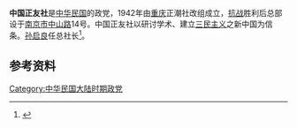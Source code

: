 '''中国正友社'''是[[中华民国|中华民国]]的政党，1942年由[[重庆|重庆]]正潮社改组成立，[[抗战|抗战]]胜利后总部设于[[南京市|南京市]][[中山路_(南京)|中山路]]14号。中国正友社以研讨学术、建立[[三民主义|三民主义]]之新中国为信条。[[孙启良|孙启良]]任总社长<ref>{{Cite book|edition=第1版|title=南京政党志|url=https://www.worldcat.org/oclc/49744360|publisher=河海大学出版社|date=1997|location=南京|isbn=7-5630-0962-0|oclc=49744360|author=南京市地方志编纂委员会.}}</ref>。

==参考资料==
{{reflist}}
[[Category:中华民国大陆时期政党|Category:中华民国大陆时期政党]]